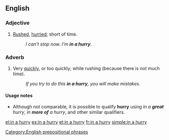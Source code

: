 ==English==

===Adjective===
{{en-adj|pos=[[in]] [[a]] [[hurry]]|-}}

# [[rushed|Rushed]], [[hurried]]; short of time.
#:''I can't stop now. I'm '''in a hurry'''.''

===Adverb===
{{en-adv|pos=[[in]] [[a]] [[hurry]]|-}}

# Very [[quickly]], or too quickly; while rushing (because there is not much time).
#:''If you try to do this '''in a hurry''', you will make mistakes''.

====Usage notes====
* Although not comparable, it is possible to qualify '''hurry''' using ''in a '''great''' hurry'', ''in '''more of''' a hurry'', and other similar qualifiers.

[[Category:English prepositional phrases]]

[[el:in a hurry]]
[[es:in a hurry]]
[[et:in a hurry]]
[[fr:in a hurry]]
[[simple:in a hurry]]